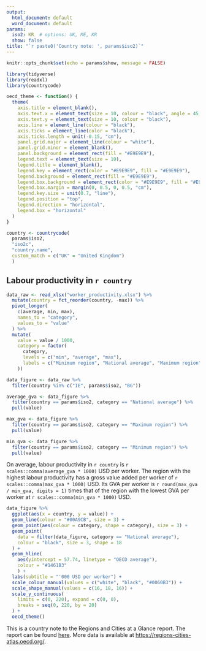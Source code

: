 ```yaml
---
output:
  html_document: default
  word_document: default
params:
  iso2: KR  # options: UK, ME, KR 
  show: false
title: "`r paste0('Country note: ', params$iso2)`"
---
```


```r
knitr::opts_chunk$set(echo = params$show, message = FALSE)
```

```r
library(tidyverse)
library(readxl)
library(countrycode)
```

```r
oecd_theme <- function() {
  theme(
    axis.title = element_blank(),
    axis.text.x = element_text(size = 10, colour = "black", angle = 45, hjust = 1),
    axis.text.y = element_text(size = 10, colour = "black"),
    axis.line = element_line(colour = "black"),
    axis.ticks = element_line(color = "black"),
    axis.ticks.length = unit(-0.15, "cm"),
    panel.grid.major = element_line(colour = "white"),
    panel.grid.minor = element_blank(),
    panel.background = element_rect(fill = "#E9E9E9"),
    legend.text = element_text(size = 10),
    legend.title = element_blank(),
    legend.key = element_rect(color = "#E9E9E9", fill = "#E9E9E9"),
    legend.background = element_rect(fill = "#E9E9E9"),
    legend.box.background = element_rect(color = "#E9E9E9", fill = "#E9E9E9"),
    legend.box.margin = margin(0, 0.5, 0, 0.5, "cm"),
    legend.key.size = unit(0.7, "line"),
    legend.position = "top",
    legend.direction = "horizontal",
    legend.box = "horizontal"
  )
}
```

```r
country <- countrycode(
  params$iso2, 
  "iso2c", 
  "country.name", 
  custom_match = c("UK" = "United Kingdom")
  )
```


## Labour productivity in `r country`

```r
data_raw <- read_xlsx("worker_productivity.xlsx") %>% 
  mutate(country = fct_reorder(country, -max)) %>%
  pivot_longer(
    c(average, min, max),
    names_to = "category",
    values_to = "value"
  ) %>%
  mutate(
    value = value / 1000,
    category = factor(
      category,
      levels = c("min", "average", "max"),
      labels = c("Minimum region", "National average", "Maximum region")
    ))

data_figure <- data_raw %>%
  filter(country %in% c("IE", params$iso2, "BG"))
```

```r
average_gva <- data_figure %>% 
  filter(country == params$iso2, category == "National average") %>% 
  pull(value)

max_gva <- data_figure %>% 
  filter(country == params$iso2, category == "Maximum region") %>% 
  pull(value)

min_gva <- data_figure %>% 
  filter(country == params$iso2, category == "Minimum region") %>% 
  pull(value)
```

On average, labour productivity in `r country` is `r scales::comma(average_gva * 1000)` USD per worker. The region with the highest labour productivity has a gross value added per worker of `r scales::comma(max_gva * 1000)` USD. Its GVA per worker is `r round(max_gva / min_gva, digits = 1)` times that of the region with the lowest GVA per worker at `r scales::comma(min_gva * 1000)` USD. 

```r
data_figure %>%
  ggplot(aes(x = country, y = value)) +
  geom_line(colour = "#00A9CB", size = 3) +
  geom_point(aes(colour = category, shape = category), size = 3) +
  geom_point(
    data = filter(data_figure, category == "National average"),
    colour = "black", size = 3, shape = 18
  ) +
  geom_hline(
    aes(yintercept = 57.74, linetype = "OECD average"),
    colour = "#1461B3"
    ) +
  labs(subtitle = "'000 USD per worker") +
  scale_colour_manual(values = c("white", "black", "#0060B3")) +
  scale_shape_manual(values = c(16, 18, 16)) +
  scale_y_continuous(
    limits = c(0, 220), expand = c(0, 0),
    breaks = seq(0, 220, by = 20)
  ) +
  oecd_theme()
```

This is a country note to the Regions and Cities at a Glance report. The report can be found [here](https://www.oecd.org/cfe/oecd-regions-and-cities-at-a-glance-26173212.htm). More data is available at <https://regions-cities-atlas.oecd.org/>.
